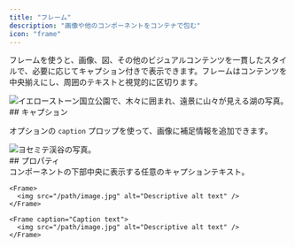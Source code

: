 ```yaml
---
title: "フレーム"
description: "画像や他のコンポーネントをコンテナで包む"
icon: "frame"
---
```


フレームを使うと、画像、図、その他のビジュアルコンテンツを一貫したスタイルで、必要に応じてキャプション付きで表示できます。フレームはコンテンツを中央揃えにし、周囲のテキストと視覚的に区切ります。

<Frame>
  <img src="https://mintlify-assets.b-cdn.net/yellowstone.jpeg" alt="イエローストーン国立公園で、木々に囲まれ、遠景に山々が見える湖の写真。" />
</Frame>

<div id="captions">
  ## キャプション
</div>

オプションの `caption` プロップを使って、画像に補足情報を追加できます。

<Frame caption="ヨセミテ国立公園は毎年350万人以上が訪れます">
  <img src="https://mintlify-assets.b-cdn.net/yosemite.jpg" alt="ヨセミテ渓谷の写真。"/>
</Frame>

<div id="properties">
  ## プロパティ
</div>

<ResponseField name="caption" type="string">
  コンポーネントの下部中央に表示する任意のキャプションテキスト。
</ResponseField>

<CodeGroup>

```mdx Frame
<Frame>
  <img src="/path/image.jpg" alt="Descriptive alt text" />
</Frame>
```

```mdx Frame with a caption
<Frame caption="Caption text">
  <img src="/path/image.jpg" alt="Descriptive alt text" />
</Frame>
```
</CodeGroup>